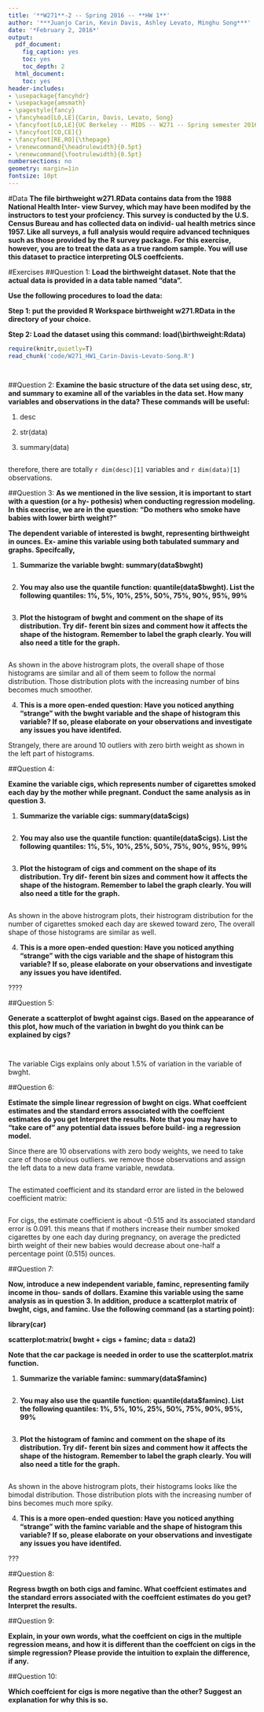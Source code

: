 ```yaml
---
title: '**W271**-2 -- Spring 2016 -- **HW 1**'
author: '***Juanjo Carin, Kevin Davis, Ashley Levato, Minghu Song***'
date: '*February 2, 2016*'
output:
  pdf_document:
    fig_caption: yes
    toc: yes
    toc_depth: 2
  html_document:
    toc: yes
header-includes:
- \usepackage{fancyhdr}
- \usepackage{amsmath}
- \pagestyle{fancy}
- \fancyhead[LO,LE]{Carin, Davis, Levato, Song}
- \fancyfoot[LO,LE]{UC Berkeley -- MIDS -- W271 -- Spring semester 2016}
- \fancyfoot[CO,CE]{}
- \fancyfoot[RE,RO]{\thepage}
- \renewcommand{\headrulewidth}{0.5pt}
- \renewcommand{\footrulewidth}{0.5pt}
numbersections: no
geometry: margin=1in
fontsize: 10pt
---
```


#Data
**The file birthweight w271.RData contains data from the 1988 National Health Inter-
view Survey, which may have been modifed by the instructors to test your profciency.
This survey is conducted by the U.S. Census Bureau and has collected data on individ-
ual health metrics since 1957. Like all surveys, a full analysis would require advanced
techniques such as those provided by the R survey package. For this exercise, however,
you are to treat the data as a true random sample. You will use this dataset to practice
interpreting OLS coeffcients.**

#Exercises
##Question 1:
**Load the birthweight dataset. Note that the actual data is provided in a data table
named "data".**

**Use the following procedures to load the data:**

**Step 1: put the provided R Workspace birthweight w271.RData in the directory of your
choice.**

**Step 2: Load the dataset using this command: load(\\birthweight:Rdata)**


```r
require(knitr,quietly=T)
read_chunk('code/W271_HW1_Carin-Davis-Levato-Song.R')
```

```r
```

```r
```

##Question 2:
**Examine the basic structure of the data set using desc, str, and summary to examine all
of the variables in the data set. How many variables and observations in the data?
These commands will be useful:**

1. desc

2. str(data)

3. summary(data)

```r
```

therefore, there are totally `r dim(desc)[1]` variables and `r dim(data)[1]` observations. 

##Question 3:
**As we mentioned in the live session, it is important to start with a question (or a hy-
pothesis) when conducting regression modeling. In this execrise, we are in the question:
"Do mothers who smoke have babies with lower birth weight?"**

**The dependent variable of interested is bwght, representing birthweight in ounces. Ex-
amine this variable using both tabulated summary and graphs. Specifcally,**

1. **Summarize the variable bwght: summary(data\$bwght)**

```r
```

2. **You may also use the quantile function: quantile(data$bwght). List the following
quantiles: 1%, 5%, 10%, 25%, 50%, 75%, 90%, 95%, 99%**

```r
```

3. **Plot the histogram of bwght and comment on the shape of its distribution. Try dif-
ferent bin sizes and comment how it affects the shape of the histogram. Remember
to label the graph clearly. You will also need a title for the graph.**


```r
```

As shown in the above histrogram plots, the overall shape of those histograms are similar and all of them seem to follow the normal distribution.  Those distribution plots with the increasing number of bins becomes much smoother. 

4. **This is a more open-ended question: Have you noticed anything "strange" with the
bwght variable and the shape of histogram this variable? If so, please elaborate on
your observations and investigate any issues you have identifed.**

Strangely,  there are around 10 outliers with zero birth weight as shown in the left part of histograms. 

##Question 4:

**Examine the variable cigs, which represents number of cigarettes smoked each day by the
mother while pregnant. Conduct the same analysis as in question 3.**

1. **Summarize the variable cigs: summary(data\$cigs)**

```r
```

2. **You may also use the quantile function: quantile(data$cigs). List the following
quantiles: 1%, 5%, 10%, 25%, 50%, 75%, 90%, 95%, 99%**

```r
```

3. **Plot the histogram of cigs and comment on the shape of its distribution. Try dif-
ferent bin sizes and comment how it affects the shape of the histogram. Remember
to label the graph clearly. You will also need a title for the graph.**

```r
```

As shown in the above histrogram plots, their histrogram distribution for the number of cigarettes smoked each day are skewed toward zero, The overall shape of those histograms are similar as well. 

4. **This is a more open-ended question: Have you noticed anything "strange" with the
cigs variable and the shape of histogram this variable? If so, please elaborate on
your observations and investigate any issues you have identifed.**

???? 

##Question 5:

**Generate a scatterplot of bwght against cigs. Based on the appearance of this plot, how
much of the variation in bwght do you think can be explained by cigs?**

```r
```

```r
```
The variable Cigs explains only about 1.5%  of variation in the variable of bwght. 

##Question 6:

**Estimate the simple linear regression of bwght on cigs. What coeffcient estimates and
the standard errors associated with the coeffcient estimates do you get Interpret the
results. Note that you may have to "take care of" any potential data issues before build-
ing a regression model.**

Since there are 10 observations with zero body weights, we need to take care of those obvious outliers.  we remove those observations and assign the left data to a new data frame variable, newdata.
```r
```

The estimated coefficient and its standard error are listed in the belowed coefficient matrix:
```r
```

For cigs, the estimate coefficient is about -0.515 and its associated standard error is 0.091. 
this means that if mothers increase their number smoked cigarettes by one each day during pregnancy, on average the predicted birth weight of their new babies would decrease about one-half a percentage point (0.515) ounces.

##Question 7:

**Now, introduce a new independent variable, faminc, representing family income in thou-
sands of dollars. Examine this variable using the same analysis as in question 3. In
addition, produce a scatterplot matrix of bwght, cigs, and faminc. Use the following
command (as a starting point):**

**library(car)**

**scatterplot:matrix( bwght + cigs + faminc; data = data2)**

**Note that the car package is needed in order to use the scatterplot.matrix function.**

1. **Summarize the variable faminc: summary(data$faminc)**

```r
```

2. **You may also use the quantile function: quantile(data$faminc). List the following
quantiles: 1%, 5%, 10%, 25%, 50%, 75%, 90%, 95%, 99%**

```r
```

3. **Plot the histogram of faminc and comment on the shape of its distribution. Try dif-
ferent bin sizes and comment how it affects the shape of the histogram. Remember
to label the graph clearly. You will also need a title for the graph.**


```r
```

As shown in the above histrogram plots, their histograms looks like the bimodal distribution.  Those distribution plots with the increasing number of bins becomes much more spiky. 

4. **This is a more open-ended question: Have you noticed anything "strange" with the
faminc variable and the shape of histogram this variable? If so, please elaborate on
your observations and investigate any issues you have identifed.**

???  

##Question 8:

**Regress bwgth on both cigs and faminc. What coeffcient estimates and the standard
errors associated with the coeffcient estimates do you get? Interpret the results.**

##Question 9:

**Explain, in your own words, what the coeffcient on cigs in the multiple regression means,
and how it is different than the coeffcient on cigs in the simple regression? Please provide
the intuition to explain the difference, if any.**

##Question 10:

**Which coeffcient for cigs is more negative than the other? Suggest an explanation for
why this is so.**
